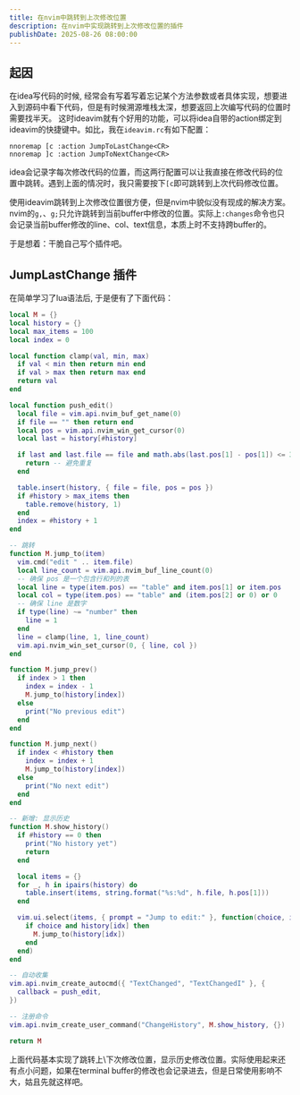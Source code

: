 ```yaml
---
title: 在nvim中跳转到上次修改位置
description: 在nvim中实现跳转到上次修改位置的插件
publishDate: 2025-08-26 08:00:00
---
```


## 起因

在idea写代码的时候, 经常会有写着写着忘记某个方法参数或者具体实现，想要进入到源码中看下代码，但是有时候溯源堆栈太深，想要返回上次编写代码的位置时需要找半天。
这时ideavim就有个好用的功能，可以将idea自带的action绑定到ideavim的快捷键中。如比，我在`ideavim.rc`有如下配置：

```vim
nnoremap [c :action JumpToLastChange<CR>
nnoremap ]c :action JumpToNextChange<CR>
```

idea会记录字每次修改代码的位置，而这两行配置可以让我直接在修改代码的位置中跳转。遇到上面的情况时，我只需要按下`[c`即可跳转到上次代码修改位置。

使用ideavim跳转到上次修改位置很方便，但是nvim中貌似没有现成的解决方案。
nvim的`g,`、`g;`只允许跳转到当前buffer中修改的位置。实际上`:changes`命令也只会记录当前buffer修改的line、col、text信息，本质上时不支持跨buffer的。

于是想着：干脆自己写个插件吧。

## JumpLastChange 插件

在简单学习了lua语法后, 于是便有了下面代码：

```lua
local M = {}
local history = {}
local max_items = 100
local index = 0

local function clamp(val, min, max)
  if val < min then return min end
  if val > max then return max end
  return val
end

local function push_edit()
  local file = vim.api.nvim_buf_get_name(0)
  if file == "" then return end
  local pos = vim.api.nvim_win_get_cursor(0)
  local last = history[#history]

  if last and last.file == file and math.abs(last.pos[1] - pos[1]) <= 3 then
    return -- 避免重复
  end

  table.insert(history, { file = file, pos = pos })
  if #history > max_items then
    table.remove(history, 1)
  end
  index = #history + 1
end

-- 跳转
function M.jump_to(item)
  vim.cmd("edit " .. item.file)
  local line_count = vim.api.nvim_buf_line_count(0)
  -- 确保 pos 是一个包含行和列的表
  local line = type(item.pos) == "table" and item.pos[1] or item.pos
  local col = type(item.pos) == "table" and (item.pos[2] or 0) or 0
  -- 确保 line 是数字
  if type(line) ~= "number" then
    line = 1
  end
  line = clamp(line, 1, line_count)
  vim.api.nvim_win_set_cursor(0, { line, col })
end

function M.jump_prev()
  if index > 1 then
    index = index - 1
    M.jump_to(history[index])
  else
    print("No previous edit")
  end
end

function M.jump_next()
  if index < #history then
    index = index + 1
    M.jump_to(history[index])
  else
    print("No next edit")
  end
end

-- 新增: 显示历史
function M.show_history()
  if #history == 0 then
    print("No history yet")
    return
  end

  local items = {}
  for _, h in ipairs(history) do
    table.insert(items, string.format("%s:%d", h.file, h.pos[1]))
  end

  vim.ui.select(items, { prompt = "Jump to edit:" }, function(choice, idx)
    if choice and history[idx] then
      M.jump_to(history[idx])
    end
  end)
end

-- 自动收集
vim.api.nvim_create_autocmd({ "TextChanged", "TextChangedI" }, {
  callback = push_edit,
})

-- 注册命令
vim.api.nvim_create_user_command("ChangeHistory", M.show_history, {})

return M
```

上面代码基本实现了跳转上\下次修改位置，显示历史修改位置。实际使用起来还有点小问题，如果在terminal buffer的修改也会记录进去，但是日常使用影响不大，姑且先就这样吧。

